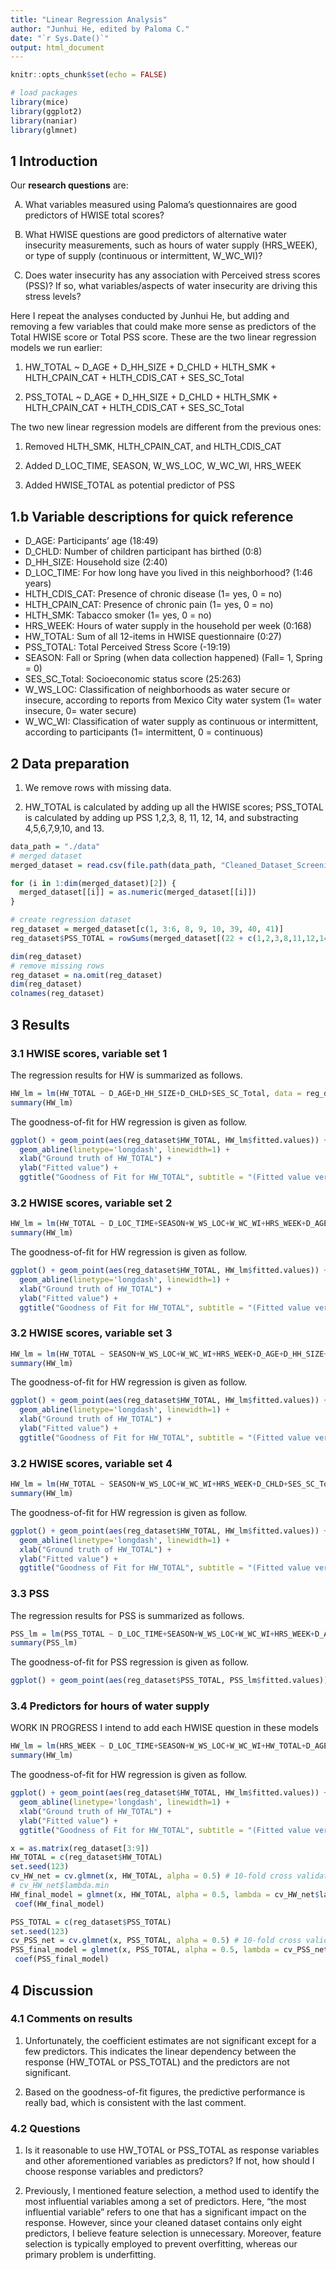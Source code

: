 ```yaml
---
title: "Linear Regression Analysis"
author: "Junhui He, edited by Paloma C."
date: "`r Sys.Date()`"
output: html_document
---
```


```r
knitr::opts_chunk$set(echo = FALSE)
```

```r
# load packages
library(mice)
library(ggplot2)
library(naniar)
library(glmnet)
```

## 1 Introduction

Our **research questions** are:

A) What variables measured using Paloma's questionnaires are good predictors of HWISE total scores?

B) What HWISE questions are good predictors of alternative water insecurity measurements, such as hours of water supply (HRS_WEEK), or type of supply (continuous or intermittent, W_WC_WI)?

C) Does water insecurity has any association with Perceived stress scores (PSS)? If so, what variables/aspects of water insecurity are driving this stress levels?


Here I repeat the analyses conducted by Junhui He, but adding and removing a few variables that could make more sense as predictors of the Total HWISE score or Total PSS score. These are the two linear regression models we run earlier:

1. HW_TOTAL ~ D_AGE + D_HH_SIZE + D_CHLD + HLTH_SMK + HLTH_CPAIN_CAT + HLTH_CDIS_CAT + SES_SC_Total

2. PSS_TOTAL ~ D_AGE + D_HH_SIZE + D_CHLD + HLTH_SMK + HLTH_CPAIN_CAT + HLTH_CDIS_CAT + SES_SC_Total

The two new linear regression models are different from the previous ones:

1. Removed HLTH_SMK, HLTH_CPAIN_CAT, and HLTH_CDIS_CAT

2. Added D_LOC_TIME, SEASON, W_WS_LOC, W_WC_WI, HRS_WEEK

3. Added HWISE_TOTAL as potential predictor of PSS

## 1.b Variable descriptions for quick reference

- D_AGE: Participants' age (18:49)
- D_CHLD: Number of children participant has birthed (0:8)
- D_HH_SIZE: Household size (2:40)
- D_LOC_TIME: For how long have you lived in this neighborhood? (1:46 years)
- HLTH_CDIS_CAT: Presence of chronic disease (1= yes, 0 = no)
- HLTH_CPAIN_CAT: Presence of chronic pain (1= yes, 0 = no)
- HLTH_SMK: Tabacco smoker (1= yes, 0 = no)
- HRS_WEEK: Hours of water supply in the household per week (0:168)
- HW_TOTAL: Sum of all 12-items in HWISE questionnaire (0:27)
- PSS_TOTAL: Total Perceived Stress Score (-19:19)
- SEASON: Fall or Spring (when data collection happened) (Fall= 1, Spring = 0)
- SES_SC_Total: Socioeconomic status score (25:263)
- W_WS_LOC: Classification of neighborhoods as water secure or insecure, according to reports from Mexico City water system (1= water insecure, 0= water secure)
- W_WC_WI: Classification of water supply as continuous or intermittent, according to participants (1= intermittent, 0 = continuous)


## 2 Data preparation

1. We remove rows with missing data.

2. HW_TOTAL is calculated by adding up all the HWISE scores; PSS_TOTAL is calculated by adding up PSS 1,2,3, 8, 11, 12, 14, and substracting 4,5,6,7,9,10, and 13.

```r

data_path = "./data"
# merged dataset
merged_dataset = read.csv(file.path(data_path, "Cleaned_Dataset_Screening_HWISE_PSS_V2.csv"), stringsAsFactors = FALSE)

for (i in 1:dim(merged_dataset)[2]) {
  merged_dataset[[i]] = as.numeric(merged_dataset[[i]])
}

# create regression dataset
reg_dataset = merged_dataset[c(1, 3:6, 8, 9, 10, 39, 40, 41)]
reg_dataset$PSS_TOTAL = rowSums(merged_dataset[(22 + c(1,2,3,8,11,12,14))]) - rowSums(merged_dataset[(22 + c(4,5,6,7,9,10,13))])

dim(reg_dataset)
# remove missing rows
reg_dataset = na.omit(reg_dataset)
dim(reg_dataset)
colnames(reg_dataset)
```

## 3 Results

### 3.1 HWISE scores, variable set 1

The regression results for HW is summarized as follows.

```r
HW_lm = lm(HW_TOTAL ~ D_AGE+D_HH_SIZE+D_CHLD+SES_SC_Total, data = reg_dataset)
summary(HW_lm)
```
The goodness-of-fit for HW regression is given as follow.

```r
ggplot() + geom_point(aes(reg_dataset$HW_TOTAL, HW_lm$fitted.values)) +
  geom_abline(linetype='longdash', linewidth=1) +
  xlab("Ground truth of HW_TOTAL") + 
  ylab("Fitted value") + 
  ggtitle("Goodness of Fit for HW_TOTAL", subtitle = "(Fitted value versus ground truth for HW_TOTAL)")
```
### 3.2 HWISE scores, variable set 2

```r
HW_lm = lm(HW_TOTAL ~ D_LOC_TIME+SEASON+W_WS_LOC+W_WC_WI+HRS_WEEK+D_AGE+D_HH_SIZE+D_CHLD+SES_SC_Total, data = reg_dataset)
summary(HW_lm)
```


The goodness-of-fit for HW regression is given as follow.

```r
ggplot() + geom_point(aes(reg_dataset$HW_TOTAL, HW_lm$fitted.values)) +
  geom_abline(linetype='longdash', linewidth=1) +
  xlab("Ground truth of HW_TOTAL") + 
  ylab("Fitted value") + 
  ggtitle("Goodness of Fit for HW_TOTAL", subtitle = "(Fitted value versus ground truth for HW_TOTAL)")
```

### 3.2 HWISE scores, variable set 3

```r
HW_lm = lm(HW_TOTAL ~ SEASON+W_WS_LOC+W_WC_WI+HRS_WEEK+D_AGE+D_HH_SIZE+D_CHLD+SES_SC_Total, data = reg_dataset)
summary(HW_lm)
```

The goodness-of-fit for HW regression is given as follow.

```r
ggplot() + geom_point(aes(reg_dataset$HW_TOTAL, HW_lm$fitted.values)) +
  geom_abline(linetype='longdash', linewidth=1) +
  xlab("Ground truth of HW_TOTAL") + 
  ylab("Fitted value") + 
  ggtitle("Goodness of Fit for HW_TOTAL", subtitle = "(Fitted value versus ground truth for HW_TOTAL)")

```

### 3.2 HWISE scores, variable set 4

```r
HW_lm = lm(HW_TOTAL ~ SEASON+W_WS_LOC+W_WC_WI+HRS_WEEK+D_CHLD+SES_SC_Total, data = reg_dataset)
summary(HW_lm)
```

The goodness-of-fit for HW regression is given as follow.

```r
ggplot() + geom_point(aes(reg_dataset$HW_TOTAL, HW_lm$fitted.values)) +
  geom_abline(linetype='longdash', linewidth=1) +
  xlab("Ground truth of HW_TOTAL") + 
  ylab("Fitted value") + 
  ggtitle("Goodness of Fit for HW_TOTAL", subtitle = "(Fitted value versus ground truth for HW_TOTAL)")

```


### 3.3 PSS

The regression results for PSS is summarized as follows.

```r
PSS_lm = lm(PSS_TOTAL ~ D_LOC_TIME+SEASON+W_WS_LOC+W_WC_WI+HRS_WEEK+D_AGE+D_HH_SIZE+D_CHLD+SES_SC_Total+HW_TOTAL, data = reg_dataset)
summary(PSS_lm)
```

The goodness-of-fit for PSS regression is given as follow.


```r
ggplot() + geom_point(aes(reg_dataset$PSS_TOTAL, PSS_lm$fitted.values)) + geom_abline(linetype='longdash', linewidth=1) + xlab("Ground truth of PSS_TOTAL") + ylab("Fitted value") + ggtitle("Goodness of Fit for PSS_TOTAL", subtitle = "(Fitted value versus ground truth for HW_TOTAL)")
```

### 3.4 Predictors for hours of water supply

WORK IN PROGRESS
I intend to add each HWISE question in these models

```r
HW_lm = lm(HRS_WEEK ~ D_LOC_TIME+SEASON+W_WS_LOC+W_WC_WI+HW_TOTAL+D_AGE+D_HH_SIZE+D_CHLD+SES_SC_Total, data = reg_dataset)
summary(HW_lm)
```

The goodness-of-fit for HW regression is given as follow.

```r
ggplot() + geom_point(aes(reg_dataset$HW_TOTAL, HW_lm$fitted.values)) +
  geom_abline(linetype='longdash', linewidth=1) +
  xlab("Ground truth of HW_TOTAL") + 
  ylab("Fitted value") + 
  ggtitle("Goodness of Fit for HW_TOTAL", subtitle = "(Fitted value versus ground truth for HW_TOTAL)")

```





```r
x = as.matrix(reg_dataset[3:9])
HW_TOTAL = c(reg_dataset$HW_TOTAL)
set.seed(123)
cv_HW_net = cv.glmnet(x, HW_TOTAL, alpha = 0.5) # 10-fold cross validation
# cv_HW_net$lambda.min
HW_final_model = glmnet(x, HW_TOTAL, alpha = 0.5, lambda = cv_HW_net$lambda.min)
 coef(HW_final_model)
```

```r
PSS_TOTAL = c(reg_dataset$PSS_TOTAL)
set.seed(123)
cv_PSS_net = cv.glmnet(x, PSS_TOTAL, alpha = 0.5) # 10-fold cross validation
PSS_final_model = glmnet(x, PSS_TOTAL, alpha = 0.5, lambda = cv_PSS_net$lambda.min)
 coef(PSS_final_model)
```

## 4 Discussion

### 4.1 Comments on results

1. Unfortunately, the coefficient estimates are not significant except for a few predictors. This indicates the linear dependency between the response (HW_TOTAL or PSS_TOTAL) and the predictors are not significant.

2. Based on the goodness-of-fit figures, the predictive performance is really bad, which is consistent with the last comment.

### 4.2 Questions

1. Is it reasonable to use HW_TOTAL or PSS_TOTAL as response variables and other aforementioned variables as predictors? If not, how should I choose response variables and predictors?

2. Previously, I mentioned feature selection, a method used to identify the most influential variables among a set of predictors. Here, "the most influential variable" refers to one that has a significant impact on the response. However, since your cleaned dataset contains only eight predictors, I believe feature selection is unnecessary. Moreover, feature selection is typically employed to prevent overfitting, whereas our primary problem is underfitting.
